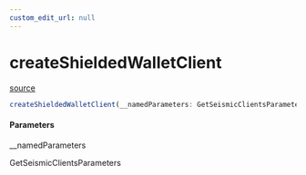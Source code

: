 ```yaml
---
custom_edit_url: null
---
```


# createShieldedWalletClient
<div className="doc-side">
<div className="doc-main-source">

[source](https://github.com/SeismicSystems/seismic-client/blob/d15de72/packages/seismic-viem/src/client.ts#L123)

</div>
</div>

```ts
createShieldedWalletClient(__namedParameters: GetSeismicClientsParameters): Promise<ShieldedWalletClient>
```

<h4>Parameters</h4>

<div className="doc-param">

<div className="doc-param-header">

<span className="doc-name">__namedParameters</span>

<div className="doc-type">

GetSeismicClientsParameters

</div>

</div>

</div>